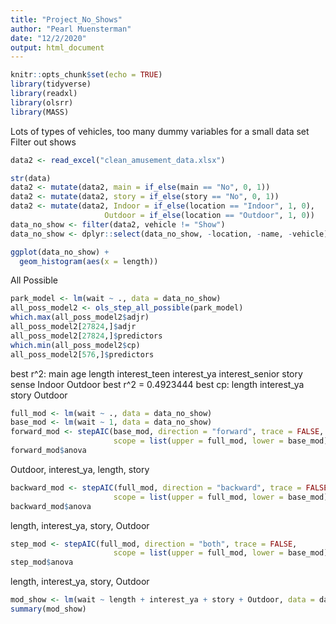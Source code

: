 ```yaml
---
title: "Project_No_Shows"
author: "Pearl Muensterman"
date: "12/2/2020"
output: html_document
---
```


```r
knitr::opts_chunk$set(echo = TRUE)
library(tidyverse)
library(readxl)
library(olsrr)
library(MASS)
```

Lots of types of vehicles, too many dummy variables for a small data set
Filter out shows

```r
data2 <- read_excel("clean_amusement_data.xlsx")

str(data)
data2 <- mutate(data2, main = if_else(main == "No", 0, 1))
data2 <- mutate(data2, story = if_else(story == "No", 0, 1))
data2 <- mutate(data2, Indoor = if_else(location == "Indoor", 1, 0),
                     Outdoor = if_else(location == "Outdoor", 1, 0))
data_no_show <- filter(data2, vehicle != "Show")
data_no_show <- dplyr::select(data_no_show, -location, -name, -vehicle)

ggplot(data_no_show) +
  geom_histogram(aes(x = length))
```

All Possible
```r
park_model <- lm(wait ~ ., data = data_no_show)
all_poss_model2 <- ols_step_all_possible(park_model)
which.max(all_poss_model2$adjr)
all_poss_model2[27824,]$adjr
all_poss_model2[27824,]$predictors
which.min(all_poss_model2$cp)
all_poss_model2[576,]$predictors
```
best r^2: main age length interest_teen interest_ya interest_senior story sense Indoor Outdoor
best r^2 = 0.4923444
best cp: length interest_ya story Outdoor

```r
full_mod <- lm(wait ~ ., data = data_no_show)
base_mod <- lm(wait ~ 1, data = data_no_show)
forward_mod <- stepAIC(base_mod, direction = "forward", trace = FALSE, 
                       scope = list(upper = full_mod, lower = base_mod))
forward_mod$anova
```
Outdoor, interest_ya, length, story

```r
backward_mod <- stepAIC(full_mod, direction = "backward", trace = FALSE, 
                       scope = list(upper = full_mod, lower = base_mod))
backward_mod$anova
```
length, interest_ya, story, Outdoor

```r
step_mod <- stepAIC(full_mod, direction = "both", trace = FALSE, 
                       scope = list(upper = full_mod, lower = base_mod))
step_mod$anova
```
length, interest_ya, story, Outdoor

```r
mod_show <- lm(wait ~ length + interest_ya + story + Outdoor, data = data_no_show)
summary(mod_show)
```


